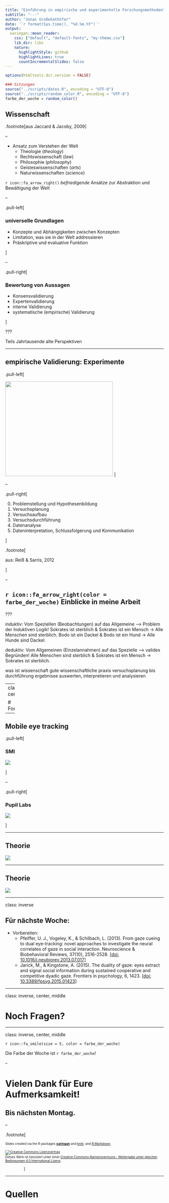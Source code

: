 ```yaml
---
title: "Einführung in empirische und experimentelle Forschungsmethoden"
subtitle: "---"
author: "Jonas Großekathöfer"
date: '`r format(Sys.time(), "%d.%m.%Y")`'
output:
  xaringan::moon_reader:
    css: ["default", "default-fonts", "my-theme.css"]
    lib_dir: libs
    nature:
      highlightStyle: github
      highlightLines: true
      countIncrementalSlides: false
---
```


```r

options(htmltools.dir.version = FALSE)

### Sitzungen
source("../scripts/dates.R", encoding = "UTF-8")
source("../scripts/random_color.R", encoding = "UTF-8")
farbe_der_woche = random_color()

```

## Wissenschaft

.footnote[aus Jaccard & Jacoby, 2009]

--

+   Ansatz zum Verstehen der Welt
    +   Theologie (*theology*)
    +   Rechtswissenschaft (*law*)
    +   Philosophie (*philosophy*)
    +   Geisteswissenschaften (*arts*)
    +   Naturwissenschaften (*science*)

`r icon::fa_arrow_right()` *befriedigende* Ansätze zur Abstraktion und
Bewältigung der Welt

--

.pull-left[

### universelle Grundlagen

+   Konzepte und Abhängigkeiten zwischen Konzepten
+   Limitation, was sie in der Welt addressieren
+   Präskriptive und evaluative Funktion

]

--

.pull-right[

### Bewertung von Aussagen

+   Konsensvalidierung
+   Expertenvalidierung
+   interne Validierung
+   systematische (empirische) Validierung

]


???

Teils Jahrtausende alte Perspektiven

---

## empirische Validierung: Experimente

.pull-left[

<p><a href="https://commons.wikimedia.org/wiki/File:Empirical_Cycle.svg#/media/File:Empirical_Cycle.svg"><img
src="https://upload.wikimedia.org/wikipedia/commons/5/53/Empirical_Cycle.svg"
width="342" height="300"></a>
]

--

.pull-right[

0.  Problemstellung und Hypothesenbildung
0.  Versuchsplanung
0.  Versuchsaufbau
0.  Versuchsdurchführung
0.  Datenanalyse
0.  Dateninterpretation, Schlussfolgerung und Kommunikation

]

.footnote[

aus: Reiß & Sarris, 2012

]

--

## `r icon::fa_arrow_right(color = farbe_der_woche)` Einblicke in meine Arbeit


???

induktiv: Vom Speziellen (Beobachtungen) auf das Allgemeine --> Problem der
Induktiven Logik! Sokrates ist sterblich & Sokrates ist ein Mensch -> Alle
Menschen sind sterblich. Bodo ist ein Dackel & Bodo ist ein Hund -> Alle Hunde
sind Dackel.

deduktiv: Vom Allgemeinen (Einzelannahmen) auf das Spezielle --> valides
Begründen! Alle Menschen sind sterblich & Sokrates ist ein Mensch -> Sokrates
ist sterblich.

was ist wissenschaft
gute wissenschaftliche praxis
versuchsplanung bis durchführung
ergebnisse auswerten, interpretieren und analysieren

---
class: middle, center, inverse

# Forschungsideen

---

## Mobile eye tracking

.pull-left[

### SMI

![](http://files.ctctcdn.com/ee922129001/3e9683f5-9154-423a-a2cf-23243be7f002.jpg)

]

--

.pull-right[

### Pupil Labs

![](https://pupil-labs.com/_nuxt/img/pi-family-shot.cae1522.jpg)

]

---

## Theorie

![](imgs/02_Pfeiffer2013.png)

---

## Theorie

![](imgs/02_Jarick2015.png)

---

class: inverse

## Für nächste Woche:

+ Vorbereiten:
    + Pfeiffer, U. J., Vogeley, K., & Schilbach, L. (2013). From gaze cueing to
      dual eye-tracking: novel approaches to investigate the neural correlates
      of gaze in social interaction. Neuroscience & Biobehavioral Reviews,
      37(10), 2516-2528. [[doi:
      10.1016/j.neubiorev.2013.07.017](https://doi.org/10.1016/j.neubiorev.2013.07.017)]
    + Jarick, M., & Kingstone, A. (2015). The duality of gaze: eyes extract and
      signal social information during sustained cooperative and competitive
      dyadic gaze. Frontiers in psychology, 6, 1423. [[doi:
      10.3389/fpsyg.2015.01423](https://doi.org/10.3389/fpsyg.2015.01423)]

---

class: inverse, center, middle

# Noch Fragen?

---

class: inverse, center, middle

`r icon::fa_smile(size = 5, color = farbe_der_woche)`

Die Farbe der Woche ist `r farbe_der_woche`!

--

# Vielen Dank für Eure Aufmerksamkeit!


## Bis nächsten Montag.

--

.footnote[

<font size="-2">Slides created via the R packages
[**xaringan**](https://github.com/yihui/xaringan) and
[knitr](http://yihui.name/knitr), and [R
Markdown](https://rmarkdown.rstudio.com).

<a rel="license" href="http://creativecommons.org/licenses/by-sa/4.0/"><img
alt="Creative Commons Lizenzvertrag" style="border-width:0"
src="https://i.creativecommons.org/l/by-sa/4.0/88x31.png" /></a><br />Dieses
Werk ist lizenziert unter einer <a rel="license"
href="http://creativecommons.org/licenses/by-sa/4.0/">Creative Commons
Namensnennung - Weitergabe unter gleichen Bedingungen 4.0 International
Lizenz</a>.</font size>

            ]


---

# Quellen

